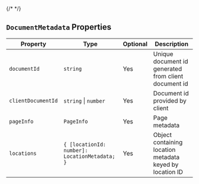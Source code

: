 
{/* <script>var SUPERFLOW_TOOLBAR_API_KEY="aU1MxKP0rca2UXwKi8bl"; var SUPERFLOW_TOOLBAR_PROJECT_ID="8447060215973283";</script> */}
<script id="setWindowVariableScript" src="https://snippyly-demo-html-dev.web.app/set-window-variable.js?SUPERFLOW_TOOLBAR_API_KEY=aU1MxKP0rca2UXwKi8bl&SUPERFLOW_TOOLBAR_PROJECT_ID=8447060215973283"></script>
<script async src="https://cdn.jsdelivr.net/npm/@usesuperflow/toolbar/superflow.min.js"></script>


## `DocumentMetadata` Properties

| Property            | Type                        | Optional | Description                                      |
|---------------------|-----------------------------|----------|--------------------------------------------------|
| `documentId`        | `string`                    | Yes      | Unique document id generated from client document id |
| `clientDocumentId`  | `string` \| `number`        | Yes      | Document id provided by client                   |
| `pageInfo`          | `PageInfo`                  | Yes      | Page metadata                                    |
| `locations`         | `{ [locationId: number]: LocationMetadata; }` | Yes | Object containing location metadata keyed by location ID |